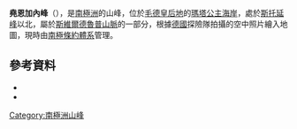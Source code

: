 {{coord|72|4|S|0|17|W|source:GNIS|display=title}}

'''堯恩加內峰'''（{{lang-de|Joungane}}），是[[南極洲|南極洲]]的山峰，位於[[毛德皇后地|毛德皇后地]]的[[瑪塔公主海岸|瑪塔公主海岸]]，處於[[斯托延峰|斯托延峰]]以北，屬於[[斯維爾德魯普山脈|斯維爾德魯普山脈]]的一部分，根據[[德國|德國]]探險隊拍攝的空中照片繪入地圖，現時由[[南極條約體系|南極條約體系]]管理。

==參考資料==
*{{cite gnis | type = antarid | id = 7674| name = Joungane Peaks| accessdate = 2013-04-08}}
*{{usgs-gazetteer|id=7674}}

{{Antarctica-geo-stub}}
[[Category:南極洲山峰|Category:南極洲山峰]]